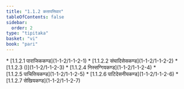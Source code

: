 ```yaml
---
title: "1.1.2 कतापत्तिवार"
tableOfContents: false
sidebar:
  order: 2
type: "tipitaka"
basket: "vi"
book: "pari"
---
```



<DynamicBreadcrumb />



<TableOfContents book="pari" section="1.1.2">
* [1.1.2.1 पाराजिककण्ड](1-1-2/1-1-2-1)
* [1.1.2.2 संघादिसेसकण्ड](1-1-2/1-1-2-2)
* [1.1.2.3 ()](1-1-2/1-1-2-3)
* [1.1.2.4 निस्सग्गियकण्ड](1-1-2/1-1-2-4)
* [1.1.2.5 पाचित्तियकण्ड](1-1-2/1-1-2-5)
* [1.1.2.6 पाटिदेसनीयकण्ड](1-1-2/1-1-2-6)
* [1.1.2.7 सेखियकण्ड](1-1-2/1-1-2-7)
</TableOfContents>